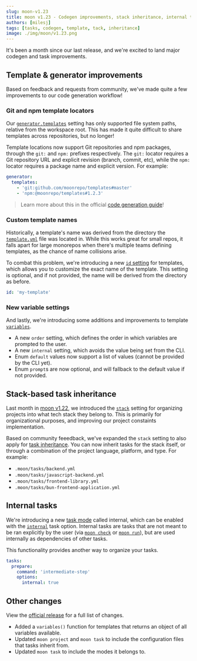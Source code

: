 ```yaml
---
slug: moon-v1.23
title: moon v1.23 - Codegen improvements, stack inheritance, internal tasks, and more
authors: [milesj]
tags: [tasks, codegen, template, tack, inheritance]
image: ./img/moon/v1.23.png
---
```


It's been a month since our last release, and we're excited to land major codegen and task
improvements.

<!--truncate-->

## Template & generator improvements

Based on feedback and requests from community, we've made quite a few improvements to our code
generation workflow!

### Git and npm template locators

Our [`generator.templates`](/docs/config/workspace#templates) setting has only supported file system
paths, relative from the workspace root. This has made it quite difficult to share templates across
repositories, but no longer!

Template locations now support Git repositories and npm packages, through the `git:` and `npm:`
prefixes respectively. The `git:` locator requires a Git repository URL and explicit revision
(branch, commit, etc), while the `npm:` locator requires a package name and explicit version. For
example:

```yaml title="moon.yml"
generator:
  templates:
    - 'git:github.com/moonrepo/templates#master'
    - 'npm:@moonrepo/templates#1.2.3'
```

> Learn more about this in the official
> [code generation guide](/docs/guides/codegen#configuring-template-locations)!

### Custom template names

Historically, a template's name was derived from the directory the
[`template.yml`](/docs/config/template) file was located in. While this works great for small repos,
it falls apart for large monorepos when there's multiple teams defining templates, as the chance of
name collisions arise.

To combat this problem, we're introducing a new [`id` setting](/docs/config/template#id) for
templates, which allows you to customize the exact name of the template. This setting is optional,
and if not provided, the name will be derived from the directory as before.

```yaml title="template.yml"
id: 'my-template'
```

### New variable settings

And lastly, we're introducing some additions and improvements to template
[`variables`](/docs/config/template#variables).

- A new `order` setting, which defines the order in which variables are prompted to the user.
- A new `internal` setting, which avoids the value being set from the CLI.
- Enum `default` values now support a list of values (cannot be provided by the CLI yet).
- Enum `prompt`s are now optional, and will fallback to the default value if not provided.

## Stack-based task inheritance

Last month in [moon v1.22](./moon-v1.22), we introduced the [`stack`](/docs/config/project#stack)
setting for organizing projects into what tech stack they belong to. This is primarily for
organizational purposes, and improving our project constaints implementation.

Based on community feeedback, we've expanded the `stack` setting to also apply for
[task inheritance](http://localhost:3000/docs/concepts/task-inheritance#scope-by-project-metadata).
You can now inherit tasks for the stack itself, or through a combination of the project language,
platform, and type. For example:

- `.moon/tasks/backend.yml`
- `.moon/tasks/javascript-backend.yml`
- `.moon/tasks/frontend-library.yml`
- `.moon/tasks/bun-frontend-application.yml`

## Internal tasks

We're introducing a new [task mode](/docs/concepts/task#modes) called internal, which can be enabled
with the [`internal`](/docs/config/project#internal) task option. Internal tasks are tasks that are
not meant to be ran explicitly by the user (via [`moon check`](/docs/commands/check) or
[`moon run`](/docs/commands/run)), but are used internally as dependencies of other tasks.

This functionality provides another way to organize your tasks.

```yaml title="moon.yml"
tasks:
  prepare:
    command: 'intermediate-step'
    options:
      internal: true
```

## Other changes

View the [official release](https://github.com/moonrepo/moon/releases/tag/v1.23.0) for a full list
of changes.

- Added a `variables()` function for templates that returns an object of all variables available.
- Updated `moon project` and `moon task` to include the configuration files that tasks inherit from.
- Updated `moon task` to include the modes it belongs to.
